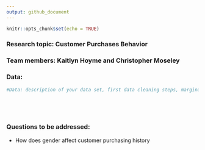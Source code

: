 ```yaml
---
output: github_document
---
```


```r
knitr::opts_chunk$set(echo = TRUE)
```

### Research topic: Customer Purchases Behavior  

### Team members: Kaitlyn Hoyme and Christopher Moseley  

### Data:   


```r


#Data: description of your data set, first data cleaning steps, marginal summaries;



 

```

  
### Questions to be addressed: 

- How does gender affect customer purchasing history
  
